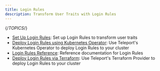 ```yaml
---
title: Login Rules
description: Transform User Traits with Login Rules
---
```


{/*TOPICS*/}

- [Set Up Login Rules](login-rules/guide.mdx): Set up Login Rules to transform user traits
- [Deploy Login Rules using Kubernetes Operator](login-rules/kubernetes.mdx): Use Teleport's Kubernetes Operator to deploy Login Rules to your cluster
- [Login Rules Reference](login-rules/reference.mdx): Reference documentation for Login Rules
- [Deploy Login Rules via Terraform](login-rules/terraform.mdx): Use Teleport's Terraform Provider to deploy Login Rules to your cluster
